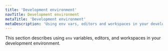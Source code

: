 ```yaml
---
title: 'Development environment'
navTitle: Development environment
metaTitle: 'Development environment'
metaDescription: 'Using env vars, editors and workspaces in your development environment'
---
```


<TopBlock>

This section describes using `env` variables, editors, and workspaces in your development environment.

</TopBlock>
